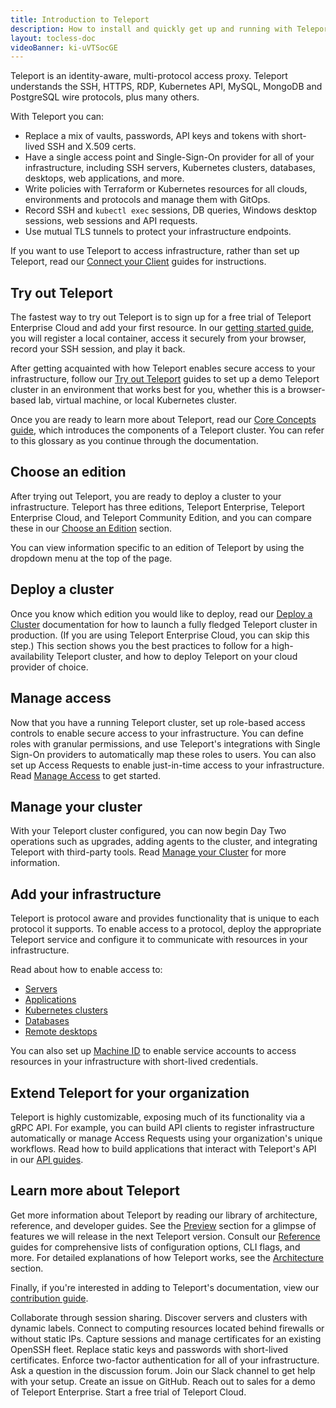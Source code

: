 ```yaml
---
title: Introduction to Teleport
description: How to install and quickly get up and running with Teleport.
layout: tocless-doc
videoBanner: ki-uVTSocGE
---
```


Teleport is an identity-aware, multi-protocol access proxy. Teleport understands
the SSH, HTTPS, RDP, Kubernetes API, MySQL, MongoDB and PostgreSQL wire
protocols, plus many others.

With Teleport you can:

- Replace a mix of vaults, passwords, API keys and tokens with short-lived SSH and X.509 certs.
- Have a single access point and Single-Sign-On provider for all of your
  infrastructure, including SSH servers, Kubernetes clusters, databases,
  desktops, web applications, and more.
- Write policies with Terraform or Kubernetes resources for all clouds,
  environments and protocols and manage them with GitOps.
- Record SSH and `kubectl exec` sessions, DB queries, Windows desktop sessions,
  web sessions and API requests.
- Use mutual TLS tunnels to protect your infrastructure endpoints.

<Notice type="info">

If you want to use Teleport to access infrastructure, rather than set up
Teleport, read our [Connect your Client](./connect-your-client/introduction.mdx)
guides for instructions.

</Notice>

## Try out Teleport

The fastest way to try out Teleport is to sign up for a free trial of Teleport
Enterprise Cloud and add your first resource. In our [getting started
guide](./choose-an-edition/teleport-cloud/getting-started.mdx), you will
register a local container, access it securely from your browser, record your
SSH session, and play it back.

After getting acquainted with how Teleport enables secure access to your
infrastructure, follow our [Try out
Teleport](./try-out-teleport/introduction.mdx) guides to set up a demo Teleport
cluster in an environment that works best for you, whether this is a
browser-based lab, virtual machine, or local Kubernetes cluster.

Once you are ready to learn more about Teleport, read our [Core Concepts
guide](./core-concepts.mdx), which introduces the components of a Teleport
cluster. You can refer to this glossary as you continue through the
documentation.

## Choose an edition

After trying out Teleport, you are ready to deploy a cluster to your
infrastructure. Teleport has three editions, Teleport Enterprise, Teleport
Enterprise Cloud, and Teleport Community Edition, and you can compare these in
our [Choose an Edition](./choose-an-edition/introduction.mdx) section.

<Notice type="tip">

You can view information specific to an edition of Teleport by using the
dropdown menu at the top of the page.

</Notice>

## Deploy a cluster

Once you know which edition you would like to deploy, read our [Deploy a
Cluster](./deploy-a-cluster/introduction.mdx) documentation for how to launch a
fully fledged Teleport cluster in production. (If you are using Teleport
Enterprise Cloud, you can skip this step.) This section shows you the best
practices to follow for a high-availability Teleport cluster, and how to deploy
Teleport on your cloud provider of choice.

## Manage access

Now that you have a running Teleport cluster, set up role-based access controls
to enable secure access to your infrastructure.  You can define roles with
granular permissions, and use Teleport's integrations with Single Sign-On
providers to automatically map these roles to users. You can also set up Access
Requests to enable just-in-time access to your infrastructure. Read [Manage
Access](./access-controls/introduction.mdx) to get started.

## Manage your cluster

With your Teleport cluster configured, you can now begin Day Two operations
such as upgrades, adding agents to the cluster, and integrating Teleport with
third-party tools. Read [Manage your
Cluster](./manage-your-cluster/introduction.mdx) for more information.

## Add your infrastructure

Teleport is protocol aware and provides functionality that is unique to each
protocol it supports. To enable access to a protocol, deploy the appropriate
Teleport service and configure it to communicate with resources in your
infrastructure. 

Read about how to enable access to:

- [Servers](./server-access/getting-started.mdx)
- [Applications](./application-access/introduction.mdx)
- [Kubernetes clusters](./kubernetes-access/introduction.mdx)
- [Databases](./database-access/introduction.mdx)
- [Remote desktops](./desktop-access/introduction.mdx)

You can also set up [Machine ID](./machine-id/introduction.mdx) to enable
service accounts to access resources in your infrastructure with short-lived
credentials.

## Extend Teleport for your organization

Teleport is highly customizable, exposing much of its functionality via a gRPC
API. For example, you can build API clients to register infrastructure
automatically or manage Access Requests using your organization's unique
workflows. Read how to build applications that interact with Teleport's API in
our [API guides](./api/introduction.mdx).

## Learn more about Teleport

Get more information about Teleport by reading our library of architecture,
reference, and developer guides. See the
[Preview](./preview/upcoming-releases.mdx) section for a glimpse of features we
will release in the next Teleport version. Consult our
[Reference](./reference/introduction.mdx) guides for comprehensive lists of
configuration options, CLI flags, and more. For detailed explanations of how
Teleport works, see the [Architecture](./architecture/introduction.mdx) section.

Finally, if you're interested in adding to Teleport's documentation, view
our [contribution guide](./contributing/documentation.mdx). 

<TileSet>
    <TileList title="For developers" icon="stack">
        <TileListItem href="./connect-your-client/tsh.mdx#sharing-sessions">
            Collaborate through session sharing.
        </TileListItem>
        <TileListItem href="./management/admin/labels.mdx">
            Discover servers and clusters with dynamic labels.
        </TileListItem>
        <TileListItem href="./management/admin/adding-nodes.mdx#adding-a-node-located-behind-nat">
            Connect to computing resources located behind firewalls or without static IPs.
        </TileListItem>
    </TileList>
    <TileList title="For security teams" icon="lock">
        <TileListItem href="./server-access/guides/openssh.mdx">
            Capture sessions and manage certificates for an existing OpenSSH fleet.
        </TileListItem>
        <TileListItem href="./architecture/authentication.mdx#issuing-user-certificates">
            Replace static keys and passwords with short-lived certificates.
        </TileListItem>
        <TileListItem href="./access-controls/guides/webauthn.mdx">
            Enforce two-factor authentication for all of your infrastructure.
        </TileListItem>
    </TileList>
    <TileList title="Reach out" icon="question">
        <TileListItem href="https://github.com/gravitational/teleport/discussions">
            Ask a question in the discussion forum.
        </TileListItem>
        <TileListItem href="https://goteleport.com/slack">
            Join our Slack channel to get help with your setup.
        </TileListItem>
        <TileListItem href="https://github.com/gravitational/teleport/">
            Create an issue on GitHub.
        </TileListItem>
        <TileListItem href="https://goteleport.com/get-started/">
            Reach out to sales for a demo of Teleport Enterprise.
        </TileListItem>
        <TileListItem href="https://goteleport.com/signup/">
            Start a free trial of Teleport Cloud.
        </TileListItem>
    </TileList>
</TileSet>
